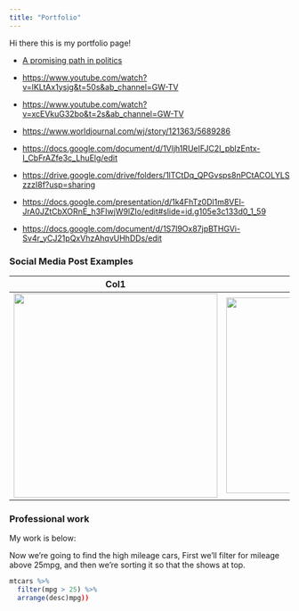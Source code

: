 ```yaml
---
title: "Portfolio"
---
```


Hi there this is my portfolio page!

-   [A promising path in politics](https://www.youtube.com/watch?v=s38N27Mu2OU&t=1024s)

-   <https://www.youtube.com/watch?v=lKLtAx1ysjg&t=50s&ab_channel=GW-TV>

-   <https://www.youtube.com/watch?v=xcEVkuG32bo&t=2s&ab_channel=GW-TV>

-   <https://www.worldjournal.com/wj/story/121363/5689286>

-   <https://docs.google.com/document/d/1Vljh1RUeIFJC2I_pblzEntx-I_CbFrAZfe3c_LhuElg/edit>

-   <https://drive.google.com/drive/folders/1lTCtDq_QPGvsps8nPCtACOLYLSzzzI8f?usp=sharing>

-   <https://docs.google.com/presentation/d/1k4FhTz0Dl1m8VEl-JrA0JZtCbXORnE_h3FIwjW9lZIo/edit#slide=id.g105e3c133d0_1_59>

-   <https://docs.google.com/document/d/1S7l9Ox87jpBTHGVi-Sv4r_yCJ21pQxVhzAhqvUHhDDs/edit>

### Social Media Post Examples

| Col1                                                                                                                                       | Col2                                                                           |
|---------------------------------------------|---------------------------|
| [![](images/Shrek%20-%20Mayoral%20Basics%20Post_CLA_2021%E2%80%9D.png){fig-align="left" width="366"}](https://www.instagram.com/causeusa/) | ![](images/Screen%20Shot%202022-10-11%20at%203.01.24%20PM-01.png){width="351"} |

### Professional work

My work is below:


Now we're going to find the high mileage cars, 
First we'll filter for mileage above 25mpg, and then we're sorting it so that the shows at top.
```r
mtcars %>% 
  filter(mpg > 25) %>% 
  arrange(desc)mpg))
```

